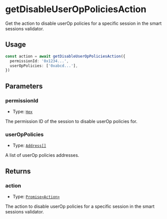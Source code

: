 # getDisableUserOpPoliciesAction

Get the action to disable userOp policies for a specific session in the smart sessions validator.

## Usage

```typescript copy
const action = await getDisableUserOpPoliciesAction({
  permissionId: '0x1234...',
  userOpPolicies: ['0xabcd...'],
})
```

## Parameters

### permissionId

- Type: [`Hex`](https://viem.sh/docs/glossary/types#hex)

The permission ID of the session to disable userOp policies for.

### userOpPolicies

- Type: [`Address[]`](https://viem.sh/docs/glossary/types#address)

A list of userOp policies addresses.

## Returns

### action

- Type: [`Promise<Action>`](/module-sdk/glossary/types.mdx#action)

The action to disable userOp policies for a specific session in the smart sessions validator.
